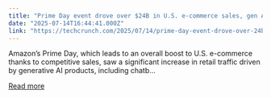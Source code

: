 ```yaml
---
title: "Prime Day event drove over $24B in U.S. e-commerce sales, gen AI traffic was up 3,300%"
date: "2025-07-14T16:44:41.000Z"
link: "https://techcrunch.com/2025/07/14/prime-day-event-drove-over-24b-in-u-s-e-commerce-sales-gen-ai-traffic-was-up-3300/"
---
```


Amazon&#8217;s Prime Day, which leads to an overall boost to U.S. e-commerce thanks to competitive sales, saw a significant increase in retail traffic driven by generative AI products, including chatb...

[Read more](https://techcrunch.com/2025/07/14/prime-day-event-drove-over-24b-in-u-s-e-commerce-sales-gen-ai-traffic-was-up-3300/)

